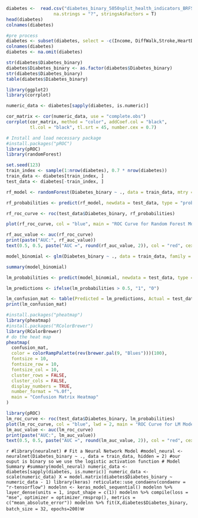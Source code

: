 ```r
diabetes <-  read.csv("diabetes_binary_5050split_health_indicators_BRFSS2015.csv",
                  na.strings = "?", stringsAsFactors = T)
head(diabetes)
colnames(diabetes)
```



```r
#pre process
diabetes <- subset(diabetes, select = -c(Income, DiffWalk,Stroke,HeartDiseaseorAttack,AnyHealthcare,NoDocbcCost,GenHlth,MentHlth,PhysHlth,Education))
colnames(diabetes)
diabetes <- na.omit(diabetes)

```



```r
str(diabetes$Diabetes_binary)
diabetes$Diabetes_binary <- as.factor(diabetes$Diabetes_binary)
str(diabetes$Diabetes_binary)
table(diabetes$Diabetes_binary)


```


```r

library(ggplot2)
library(corrplot)

numeric_data <- diabetes[sapply(diabetes, is.numeric)]

cor_matrix <- cor(numeric_data, use = "complete.obs")
corrplot(cor_matrix, method = "color", addCoef.col = "black",
         tl.col = "black", tl.srt = 45, number.cex = 0.7)
```

```r
# Install and load necessary package
#install.packages("pROC")
library(pROC)
library(randomForest)

set.seed(123) 
train_index <- sample(1:nrow(diabetes), 0.7 * nrow(diabetes))
train_data <- diabetes[train_index, ]
test_data <- diabetes[-train_index, ]

rf_model <- randomForest(Diabetes_binary ~ ., data = train_data, mtry = 4, importance = TRUE)

rf_probabilities <- predict(rf_model, newdata = test_data, type = "prob")[, 2]

rf_roc_curve <- roc(test_data$Diabetes_binary, rf_probabilities)

plot(rf_roc_curve, col = "blue", main = "ROC Curve for Random Forest Model")

rf_auc_value <- auc(rf_roc_curve)
print(paste("AUC:", rf_auc_value))
text(0.5, 0.5, paste("AUC =", round(rf_auc_value, 2)), col = "red", cex = 1.2)


```

```r
model_binomial <- glm(Diabetes_binary ~ ., data = train_data, family = binomial())

summary(model_binomial)

lm_probabilities <- predict(model_binomial, newdata = test_data, type = "response")

lm_predictions <- ifelse(lm_probabilities > 0.5, "1", "0")

lm_confusion_mat <- table(Predicted = lm_predictions, Actual = test_data$Diabetes_binary)
print(lm_confusion_mat)

```


```r
#install.packages("pheatmap")
library(pheatmap)
#install.packages("RColorBrewer")
library(RColorBrewer)
# do the heat map
pheatmap(
  confusion_mat,
  color = colorRampPalette(rev(brewer.pal(9, "Blues")))(100),
  fontsize = 10,
  fontsize_row = 10,
  fontsize_col = 10,
  cluster_rows = FALSE, 
  cluster_cols = FALSE, 
  display_numbers = TRUE,
  number_format = "%.0f",
  main = "Confusion Matrix Heatmap"
)
```


```r
library(pROC)
lm_roc_curve <- roc(test_data$Diabetes_binary, lm_probabilities)
plot(lm_roc_curve, col = "blue", lwd = 2, main = "ROC Curve for LM Model")
lm_auc_value <- auc(lm_roc_curve)
print(paste("AUC:", lm_auc_value))
text(0.5, 0.5, paste("AUC =", round(lm_auc_value, 2)), col = "red", cex = 1.2)
```       

```r

#library(neuralnet)
# Fit a Neural Network Model
#model_neural <- neuralnet(Diabetes_binary ~ ., data = train_data, hidden = 2)
#our ouput is binary so we use the logistic activation function
# Model Summary
#summary(model_neural)
numeric_data <- diabetes[sapply(diabetes, is.numeric)]
numeric_data <- scale(numeric_data)
X = model.matrix(diabetes$Diabetes_binary ~ numeric_data - 1)
library(keras)
reticulate::use_condaenv(condaenv = "r-tensorflow")
modelnn <- keras_model_sequential()
modelnn %>% layer_dense(units = 1, input_shape = c(1))
modelnn %>% compile(loss = "mse", optimizer = optimizer_rmsprop(), metrics = c("mean_absolute_error"))
modelnn %>% fit(X,diabetes$Diabetes_binary, batch_size = 32, epochs=200)
```w